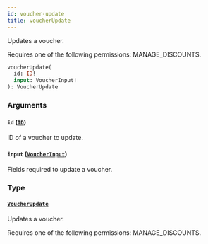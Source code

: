 ```yaml
---
id: voucher-update
title: voucherUpdate
---
```


Updates a voucher.

Requires one of the following permissions: MANAGE_DISCOUNTS.

```graphql
voucherUpdate(
  id: ID!
  input: VoucherInput!
): VoucherUpdate
```

### Arguments

#### `id` ([`ID`](../../../developer/api-reference/scalars/id))

ID of a voucher to update.

#### `input` ([`VoucherInput`](../../../developer/api-reference/inputs/voucher-input))

Fields required to update a voucher.

### Type

#### [`VoucherUpdate`](../../../developer/api-reference/objects/voucher-update)

Updates a voucher.

Requires one of the following permissions: MANAGE_DISCOUNTS.
